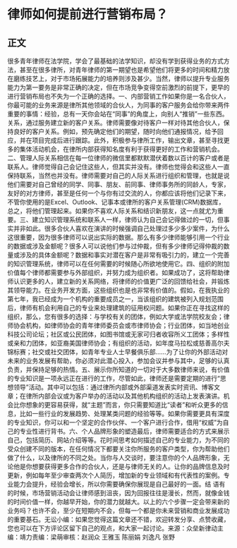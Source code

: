 # 律师如何提前进行营销布局？
## 正文
很多青年律师在法学院，学会了最基础的法学知识，却没有学到获得业务的方式方法，甚至在很多律所，对青年律师的第一期望也是希望他们将更多的时间和精力放在磨练技艺上，对于市场拓展能力的培养则涉及甚少。当然，律师以提升专业服务能力为第一要务是非常正确的决定，但在市场竞争变得空前激烈的前提下，更早的进行营销布局也不失为一个正确的选择。一、内部营销工作如果你是一名合伙人，你最可能的业务来源是律所其他领域的合伙人，为同事的客户服务会给你带来两件重要的事情：经验，总有一天你会站在“同事”的角度上，向别人“推销”一些东西。关系，通过服务建立新的客户关系。律师需要像对待客户一样对待其他合伙人，保持良好的客户关系。例如，预先确定他们的期望，随时向他们通报情况，给予回应，并在项目完成后进行跟踪。此外，积极参与律所工作，输出文章，甚至寻找更多的集体活动机会，在律所内部获得知名度有利于获得更好的工作和营销机会。二、管理人际关系相信在每一位律师的微信里都默默潜伏着数以百计的客户或者是联系人。律师觉得自己会记住这些人，但其实并没有。律师也觉得会和这些人一直保持联系，当然也并没有。律师需要对自己的人际关系进行组织和管理，也就是说他们需要对自己曾经的同学、同事、朋友、前同事、律师事务所的同龄人，专家，友好的对方律师，甚至是任何一个与你有过交流的人，你都应该将他们记录下来，不管你使用的是Excel、Outlook、记事本或律所的客户关系管理(CRM)数据库，总之，将他们管理起来。如果你不喜欢人际关系和结识新朋友，这一点就尤为重要。三、建立知识管理系统和联系人一样，律师认为自己会记得做过的一切，但事实并非如此。很多合伙人喜欢在演讲的时候强调自己处理过多少多少案件，为什么这很重要，因为很多律师可以说出实际的数据。那么有多少律师能够引用一个行业的数据或涉及金额呢？很多人可以说他们参与过仲裁，但有多少律师记得仲裁的数量或涉及的具体金额呢？数据和事实对潜在客户是非常有吸引力的，建立一个完善的知识管理系统，律师可以在任何需要的时候随心所欲地使用它。四、组织的附加价值每个律师都需要参与外部组织，并努力成为组织者。如果成功了，这将帮助律师认识更多的人，建立新的关系网络，将律师的价值更广泛的回馈给社会，并锻炼其领导能力。在业务开发方面，这些组织也是也非常有价值的。假如，在我执业的第七年，我已经成为一个机构的重要成员之一，当该组织的建筑被列入规划范围后，律师有机会利用自己的专业来处理建筑的征用权问题。如果你正在寻找这样的组织，那么，您有很多的选择：与学校有关的团体，例如大学或法学院校友会；律师协会机构，如律师协会的青年律师委员会或市律师协会；行业团体，如当地创业科技公司论坛；社区或公民团体，如图书馆或无家可归者收容所义工团体；多样性或亲和力团体，如亚裔美国律师协会；有组织的活动，如年度马拉松或慈善高尔夫锦标赛；社交或社交团体，如青年专业人士早餐俱乐部……为了让你的外部活动对未来的业务发展有帮助，你必须对此潜心投入，参加会议并参与其中，足够的认真负责，并保持足够的热情。五、展示你所知道的一切对于大多数律师来说，有价值的专业知识是一项永远正在进行的工作，尽管如此，律师还是需要定期的进行“思想领导”活动。其中可以包括：通过律所内部或外部渠道发表实时资讯、博客文章；在律所内部会议或为客户举办的活动以及其他机构组织的活动上发表演讲。机会比你想象的更容易获得，就“主题”而言，你只需要知道比“读者”和听众更多的信息，比如一些行业的发展趋势、处理某类问题的经验等等。如果你需要更具有深度的专业知识，你可以和一个坚定的合作伙伴、一个客户进行合作，借用“权威”为自己的专业性进行背书。六、个人品牌形象的塑造最后，律师需要适合的方式来展示自己，包括简历、网站介绍等等。花时间思考如何描述自己的专业能力，为不同的受众创建不同的版本，在任何情况下都要关注你所服务的客户类型，你为帮助他们做了什么，以及律所的不同之处。当你与人交谈时，要注意你的个人品牌形象，无论他是你想要获得更多合作的合伙人，还是与律师无关的人。让你的品牌信息及时更新，例如每年至少审查两次个人简历，增加新的专业领域和有代表性的案例。专业能力会提升，经验会增长，所以你需要确保你展现是自己最好的一面。结 语有的时候，市场营销活动会让律师感到沮丧，因为回报往往是漫长，然而，就像金钱的时间价值一样，你越早开始，你的潜力就越大。以上的六个步骤一定会带来新的业务吗？也许不会，至少在短期内不会，但每一个都是你未来营销和商业发展成功的重要基石。无讼小编：如果您觉得这篇文章还不错，欢迎转发分享、点赞收藏，您也可以在下方评论区留下自己的观点，和大家一起讨论。来源：众垒新律动主编：靖力责编：梁萌审核：赵润众 王雅玉 陈丽娟 刘逸凡 张野